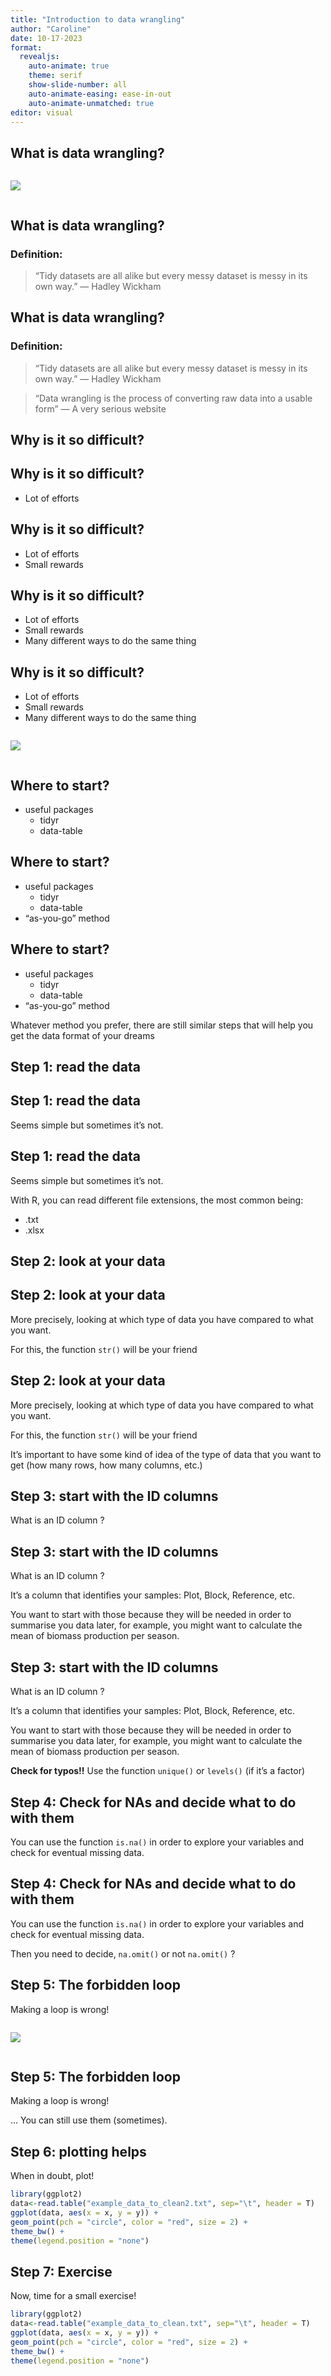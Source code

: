 ```yaml
---
title: "Introduction to data wrangling"
author: "Caroline"
date: 10-17-2023
format: 
  revealjs:
    auto-animate: true
    theme: serif
    show-slide-number: all
    auto-animate-easing: ease-in-out
    auto-animate-unmatched: true
editor: visual
---
```


## What is data wrangling?

::: columns
![](pictures/pic1.gif){fig-align="center"}
:::

## What is data wrangling? {auto-animate="true"}

### Definition:

> "Tidy datasets are all alike but every messy dataset is messy in its own way." --- Hadley Wickham

## What is data wrangling? {auto-animate="true"}

### Definition:

> "Tidy datasets are all alike but every messy dataset is messy in its own way." --- Hadley Wickham

> "Data wrangling is the process of converting raw data into a usable form" --- A very serious website

## Why is it so difficult? {auto-animate="true"}

## Why is it so difficult? {auto-animate="true"}

-   Lot of efforts

## Why is it so difficult? {auto-animate="true"}

-   Lot of efforts
-   Small rewards

## Why is it so difficult? {auto-animate="true"}

-   Lot of efforts
-   Small rewards
-   Many different ways to do the same thing

## Why is it so difficult? {auto-animate="true"}

-   Lot of efforts
-   Small rewards
-   Many different ways to do the same thing

::: columns
![](pictures/cat1.png){fig-align="center"}
:::

## Where to start? {auto-animate="true"}

-   useful packages
    -   tidyr
    -   data-table

## Where to start? {auto-animate="true"}

-   useful packages
    -   tidyr
    -   data-table
-   "as-you-go" method

## Where to start? {auto-animate="true"}

-   useful packages
    -   tidyr
    -   data-table
-   "as-you-go" method

Whatever method you prefer, there are still similar steps that will help you get the data format of your dreams

## Step 1: read the data {auto-animate="true"}

## Step 1: read the data {auto-animate="true"}

Seems simple but sometimes it's not.

## Step 1: read the data {auto-animate="true"}

Seems simple but sometimes it's not.

With R, you can read different file extensions, the most common being:

-   .txt
-   .xlsx

## Step 2: look at your data {auto-animate="true"}

## Step 2: look at your data {auto-animate="true"}

More precisely, looking at which type of data you have compared to what you want.

For this, the function <code>str()</code> will be your friend

## Step 2: look at your data {auto-animate="true"}

More precisely, looking at which type of data you have compared to what you want.

For this, the function <code>str()</code> will be your friend

It's important to have some kind of idea of the type of data that you want to get (how many rows, how many columns, etc.)

## Step 3: start with the ID columns {auto-animate="true"}

What is an ID column ?

## Step 3: start with the ID columns {auto-animate="true"}

What is an ID column ?

It's a column that identifies your samples: Plot, Block, Reference, etc.

You want to start with those because they will be needed in order to summarise you data later, for example, you might want to calculate the mean of biomass production per season.

## Step 3: start with the ID columns {auto-animate="true"}

What is an ID column ?

It's a column that identifies your samples: Plot, Block, Reference, etc.

You want to start with those because they will be needed in order to summarise you data later, for example, you might want to calculate the mean of biomass production per season.

**Check for typos!!** Use the function <code>unique()</code> or <code>levels()</code> (if it's a factor)

## Step 4: Check for NAs and decide what to do with them {auto-animate="true"}

You can use the function <code>is.na()</code> in order to explore your variables and check for eventual missing data.

## Step 4: Check for NAs and decide what to do with them {auto-animate="true"}

You can use the function <code>is.na()</code> in order to explore your variables and check for eventual missing data.

Then you need to decide, <code>na.omit()</code> or not <code>na.omit()</code> ?

## Step 5: The forbidden loop {auto-animate="true"}

Making a loop is wrong!

::: columns
![](pictures/pic2.png){fig-align="center"}
:::

## Step 5: The forbidden loop {auto-animate="true"}

Making a loop is wrong!

... You can still use them (sometimes).

## Step 6: plotting helps {auto-animate="true"}

When in doubt, plot!

```r
library(ggplot2)
data<-read.table("example_data_to_clean2.txt", sep="\t", header = T)
ggplot(data, aes(x = x, y = y)) +
geom_point(pch = "circle", color = "red", size = 2) +
theme_bw() +
theme(legend.position = "none") 
```

## Step 7: Exercise {auto-animate="true"}

Now, time for a small exercise!

```r
library(ggplot2)
data<-read.table("example_data_to_clean.txt", sep="\t", header = T)
ggplot(data, aes(x = x, y = y)) +
geom_point(pch = "circle", color = "red", size = 2) +
theme_bw() +
theme(legend.position = "none") 
```
